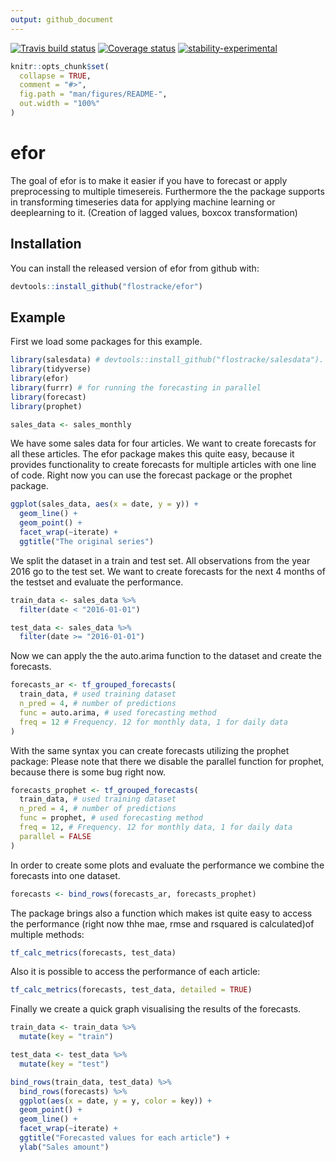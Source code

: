 ```yaml
---
output: github_document
---
```


<!-- README.md is generated from README.Rmd. Please edit that file -->

[![Travis build status](https://travis-ci.org/flostracke/efor.svg?branch=master)](https://travis-ci.org/flostracke/efor)
[![Coverage status](https://codecov.io/gh/flostracke/efor/branch/master/graph/badge.svg)](https://codecov.io/github/flostracke/efor?branch=master)
[![stability-experimental](https://img.shields.io/badge/stability-experimental-orange.svg)](https://github.com/joethorley/stability-badges#experimental)


```r
knitr::opts_chunk$set(
  collapse = TRUE,
  comment = "#>",
  fig.path = "man/figures/README-",
  out.width = "100%"
)
```
# efor

The goal of efor is to make it easier if you have to forecast or apply preprocessing to multiple timesereis.
Furthermore the the package supports in transforming timeseries data for applying machine learning or deeplearning to it.
(Creation of lagged values, boxcox transformation)

## Installation

You can install the released version of efor from github with:

``` r
devtools::install_github("flostracke/efor")
```

## Example

First we load some packages for this example.
```r

library(salesdata) # devtools::install_github("flostracke/salesdata"). Some example data
library(tidyverse)
library(efor)
library(furrr) # for running the forecasting in parallel
library(forecast)
library(prophet)

sales_data <- sales_monthly
```

We have some sales data for four articles. We want to create forecasts for all these articles.
The efor package makes this quite easy, because it provides functionality to create forecasts
for multiple articles with one line of code. Right now you can use the forecast package or 
the prophet package.

```r

ggplot(sales_data, aes(x = date, y = y)) +
  geom_line() +
  geom_point() +
  facet_wrap(~iterate) +
  ggtitle("The original series")
```

We split the dataset in a train and test set. All observations from the year 2016
go to the test set. We want to create forecasts for the next 4 months of the testset 
and evaluate the performance.

```r
train_data <- sales_data %>% 
  filter(date < "2016-01-01")

test_data <- sales_data %>% 
  filter(date >= "2016-01-01")
```

Now we can apply the the auto.arima function to the dataset and create the forecasts.
```r
forecasts_ar <- tf_grouped_forecasts(
  train_data, # used training dataset
  n_pred = 4, # number of predictions
  func = auto.arima, # used forecasting method
  freq = 12 # Frequency. 12 for monthly data, 1 for daily data
)
```

With the same syntax you can create forecasts utilizing the prophet package:
Please note that there we disable the parallel function for prophet, because there 
is some bug right now.

```r
forecasts_prophet <- tf_grouped_forecasts(
  train_data, # used training dataset
  n_pred = 4, # number of predictions
  func = prophet, # used forecasting method
  freq = 12, # Frequency. 12 for monthly data, 1 for daily data
  parallel = FALSE
)
```

In order to create some plots and evaluate the performance we combine the forecasts
into one dataset.

```r
forecasts <- bind_rows(forecasts_ar, forecasts_prophet)
```

The package brings also a function which makes ist quite easy to access the performance (right now thhe mae, rmse and rsquared is calculated)of multiple methods:

```r
tf_calc_metrics(forecasts, test_data)
```

Also it is possible to access the performance of each article:

```r
tf_calc_metrics(forecasts, test_data, detailed = TRUE)
```

Finally we create a quick graph visualising the results of the forecasts.

```r
train_data <- train_data %>% 
  mutate(key = "train")

test_data <- test_data %>% 
  mutate(key = "test")

bind_rows(train_data, test_data) %>% 
  bind_rows(forecasts) %>% 
  ggplot(aes(x = date, y = y, color = key)) +
  geom_point() +
  geom_line() +
  facet_wrap(~iterate) +
  ggtitle("Forecasted values for each article") +
  ylab("Sales amount")
```



